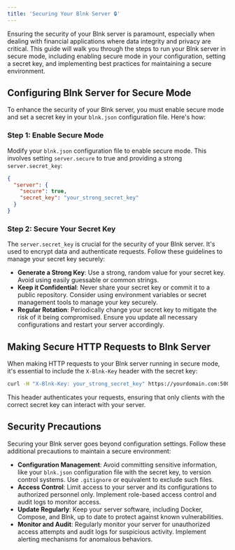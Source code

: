 ```yaml
---
title: 'Securing Your Blnk Server 🔒'
---
```


Ensuring the security of your Blnk server is paramount, especially when dealing with financial applications where data integrity and privacy are critical. This guide will walk you through the steps to run your Blnk server in secure mode, including enabling secure mode in your configuration, setting a secret key, and implementing best practices for maintaining a secure environment.

## Configuring Blnk Server for Secure Mode

To enhance the security of your Blnk server, you must enable secure mode and set a secret key in your `blnk.json` configuration file. Here's how:

### Step 1: Enable Secure Mode

Modify your `blnk.json` configuration file to enable secure mode. This involves setting `server.secure` to true and providing a strong `server.secret_key`:

```json
{
  "server": {
    "secure": true,
    "secret_key": "your_strong_secret_key"
  }
}
```

### Step 2: Secure Your Secret Key

The `server.secret_key` is crucial for the security of your Blnk server. It's used to encrypt data and authenticate requests. Follow these guidelines to manage your secret key securely:

- **Generate a Strong Key**: Use a strong, random value for your secret key. Avoid using easily guessable or common strings.
- **Keep it Confidential**: Never share your secret key or commit it to a public repository. Consider using environment variables or secret management tools to manage your key securely.
- **Regular Rotation**: Periodically change your secret key to mitigate the risk of it being compromised. Ensure you update all necessary configurations and restart your server accordingly.

## Making Secure HTTP Requests to Blnk Server

When making HTTP requests to your Blnk server running in secure mode, it's essential to include the `X-Blnk-Key` header with the secret key:

```bash
curl -H "X-Blnk-Key: your_strong_secret_key" https://yourdomain.com:5001 -I
```

This header authenticates your requests, ensuring that only clients with the correct secret key can interact with your server.

## Security Precautions

Securing your Blnk server goes beyond configuration settings. Follow these additional precautions to maintain a secure environment:

- **Configuration Management**: Avoid committing sensitive information, like your `blnk.json` configuration file with the secret key, to version control systems. Use `.gitignore` or equivalent to exclude such files.
- **Access Control**: Limit access to your server and its configurations to authorized personnel only. Implement role-based access control and audit logs to monitor access.
- **Update Regularly**: Keep your server software, including Docker, Compose, and Blnk, up to date to protect against known vulnerabilities.
- **Monitor and Audit**: Regularly monitor your server for unauthorized access attempts and audit logs for suspicious activity. Implement alerting mechanisms for anomalous behaviors.

